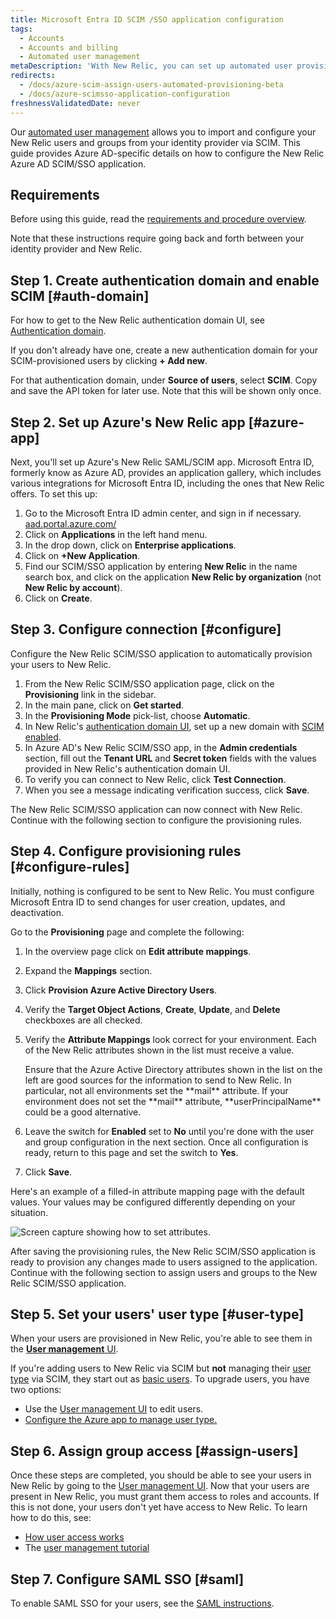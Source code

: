 ```yaml
---
title: Microsoft Entra ID SCIM /SSO application configuration
tags:
  - Accounts
  - Accounts and billing
  - Automated user management
metaDescription: 'With New Relic, you can set up automated user provisioning and management for Azure Active Directory (AD) SSO.'
redirects:
  - /docs/azure-scim-assign-users-automated-provisioning-beta
  - /docs/azure-scimsso-application-configuration
freshnessValidatedDate: never
---
```



Our [automated user management](/docs/accounts/accounts/automated-user-management/automated-user-provisioning-single-sign) allows you to import and configure your New Relic users and groups from your identity provider via SCIM. This guide provides Azure AD-specific details on how to configure the New Relic Azure AD SCIM/SSO application.

## Requirements

Before using this guide, read the [requirements and procedure overview](/docs/assign-users-automated-provisioning-allow-single-sign#requirements).

Note that these instructions require going back and forth between your identity provider and New Relic.

## Step 1. Create authentication domain and enable SCIM [#auth-domain]

For how to get to the New Relic authentication domain UI, see [Authentication domain](/docs/accounts/accounts-billing/new-relic-one-user-management/authentication-domains-saml-sso-scim-more/#ui).

If you don't already have one, create a new authentication domain for your SCIM-provisioned users by clicking <DoNotTranslate>**+ Add new**</DoNotTranslate>.

For that authentication domain, under <DoNotTranslate>**Source of users**</DoNotTranslate>, select <DoNotTranslate>**SCIM**</DoNotTranslate>. Copy and save the API token for later use. Note that this will be shown only once.

## Step 2. Set up Azure's New Relic app [#azure-app]

Next, you'll set up Azure's New Relic SAML/SCIM app. Microsoft Entra ID, formerly know as Azure AD, provides an application gallery, which includes various integrations for Microsoft Entra ID, including the ones that New Relic offers. To set this up:

1. Go to the Microsoft Entra ID admin center, and sign in if necessary. [aad.portal.azure.com/](https://aad.portal.azure.com/)
2. Click on <DoNotTranslate>**Applications**</DoNotTranslate> in the left hand menu.
3. In the drop down, click on <DoNotTranslate>**Enterprise applications**</DoNotTranslate>.
4. Click on <DoNotTranslate>**+New Application**</DoNotTranslate>.
5. Find our SCIM/SSO application by entering <DoNotTranslate>**New Relic**</DoNotTranslate> in the name search box, and click on the application <DoNotTranslate>**New Relic by organization**</DoNotTranslate> (not <DoNotTranslate>**New Relic by account**</DoNotTranslate>).
6. Click on <DoNotTranslate>**Create**</DoNotTranslate>.

## Step 3. Configure connection [#configure]

Configure the New Relic SCIM/SSO application to automatically provision your users to New Relic.

1. From the New Relic SCIM/SSO application page, click on the <DoNotTranslate>**Provisioning**</DoNotTranslate> link in the sidebar.
2. In the main pane, click on <DoNotTranslate>**Get started**</DoNotTranslate>.
3. In the <DoNotTranslate>**Provisioning Mode**</DoNotTranslate> pick-list, choose <DoNotTranslate>**Automatic**</DoNotTranslate>.
4. In New Relic's [authentication domain UI](/docs/accounts/accounts-billing/new-relic-one-user-management/authentication-domains-saml-sso-scim-more), set up a new domain with [SCIM enabled](/docs/accounts/accounts-billing/new-relic-one-user-management/authentication-domains-saml-sso-scim-more#source-users).
5. In Azure AD's New Relic SCIM/SSO app, in the <DoNotTranslate>**Admin credentials**</DoNotTranslate> section, fill out the <DoNotTranslate>**Tenant URL**</DoNotTranslate> and <DoNotTranslate>**Secret token**</DoNotTranslate> fields with the values provided in New Relic's authentication domain UI.
6. To verify you can connect to New Relic, click <DoNotTranslate>**Test Connection**</DoNotTranslate>.
7. When you see a message indicating verification success, click <DoNotTranslate>**Save**</DoNotTranslate>.

The New Relic SCIM/SSO application can now connect with New Relic. Continue with the following section to configure the provisioning rules.

## Step 4. Configure provisioning rules [#configure-rules]

Initially, nothing is configured to be sent to New Relic. You must configure Microsoft Entra ID to send changes for user creation, updates, and deactivation.

Go to the <DoNotTranslate>**Provisioning**</DoNotTranslate> page and complete the following:

1. In the overview page click on <DoNotTranslate>**Edit attribute mappings**</DoNotTranslate>.
2. Expand the <DoNotTranslate>**Mappings**</DoNotTranslate> section.
3. Click <DoNotTranslate>**Provision Azure Active Directory Users**</DoNotTranslate>.
4. Verify the <DoNotTranslate>**Target Object Actions**</DoNotTranslate>, <DoNotTranslate>**Create**</DoNotTranslate>, <DoNotTranslate>**Update**</DoNotTranslate>, and <DoNotTranslate>**Delete**</DoNotTranslate> checkboxes are all checked.
5. Verify the <DoNotTranslate>**Attribute Mappings**</DoNotTranslate> look correct for your environment. Each of the New Relic attributes shown in the list must receive a value.

   <Callout variant="tip">
     Ensure that the Azure Active Directory attributes shown in the list on the left are good sources for the information to send to New Relic. In particular, not all environments set the <DoNotTranslate>**mail**</DoNotTranslate> attribute. If your environment does not set the <DoNotTranslate>**mail**</DoNotTranslate> attribute, <DoNotTranslate>**userPrincipalName**</DoNotTranslate> could be a good alternative.
   </Callout>
5. Leave the switch for <DoNotTranslate>**Enabled**</DoNotTranslate> set to <DoNotTranslate>**No**</DoNotTranslate> until you're done with the user and group configuration in the next section. Once all configuration is ready, return to this page and set the switch to <DoNotTranslate>**Yes**</DoNotTranslate>.
6. Click <DoNotTranslate>**Save**</DoNotTranslate>.

Here's an example of a filled-in attribute mapping page with the default values. Your values may be configured differently depending on your situation.

<img
  title="Azure_AD_Provisioning_Attribute_Mapping.png"
  alt="Screen capture showing how to set attributes."
  src={accountsAzureADAttributeMapping}
/>

After saving the provisioning rules, the New Relic SCIM/SSO application is ready to provision any changes made to users assigned to the application. Continue with the following section to assign users and groups to the New Relic SCIM/SSO application.

## Step 5. Set your users' user type [#user-type]

When your users are provisioned in New Relic, you're able to see them in the [<DoNotTranslate>**User management**</DoNotTranslate> UI](/docs/accounts/accounts-billing/new-relic-one-user-management/user-management-ui-and-tasks#where).

If you're adding users to New Relic via SCIM but <DoNotTranslate>**not**</DoNotTranslate> managing their [user type](/docs/accounts/accounts-billing/new-relic-one-user-management/user-type) via SCIM, they start out as [basic users](/docs/accounts/accounts-billing/new-relic-one-user-management/user-type). To upgrade users, you have two options:

* Use the [User management UI](/docs/accounts/accounts-billing/new-relic-one-user-management/user-management-ui-and-tasks#edit-user-type) to edit users.
* [Configure the Azure app to manage user type.](/docs/accounts/accounts-billing/new-relic-one-user-management/authentication-domains-saml-sso-scim-more/#manage-user-type-scim)

## Step 6. Assign group access [#assign-users]

Once these steps are completed, you should be able to see your users in New Relic by going to the [User management UI](/docs/accounts/accounts-billing/new-relic-one-user-management/user-management-ui-and-tasks#where). Now that your users are present in New Relic, you must grant them access to roles and accounts. If this is not done, your users don't yet have access to New Relic. To learn how to do this, see:

* [How user access works](/docs/accounts/accounts-billing/new-relic-one-user-management/user-management-concepts#understand-concepts)
* The [user management tutorial](/docs/accounts/accounts-billing/new-relic-one-user-management/tutorial-add-new-user-groups-roles-new-relic-one-user-model/)

## Step 7. Configure SAML SSO [#saml]

To enable SAML SSO for your users, see the [SAML instructions](/docs/accounts/accounts-billing/new-relic-one-user-management/authentication-domains-saml-sso-scim-more/#authentication).
